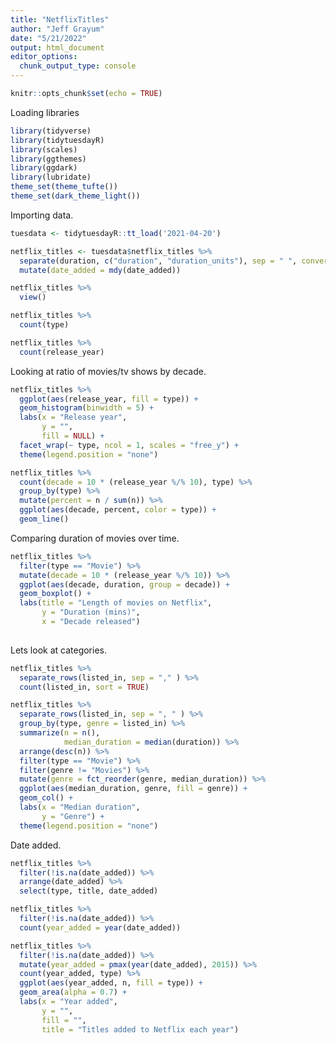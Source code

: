 ```yaml
---
title: "NetflixTitles"
author: "Jeff Grayum"
date: "5/21/2022"
output: html_document
editor_options: 
  chunk_output_type: console
---
```


```r
knitr::opts_chunk$set(echo = TRUE)
```

Loading libraries
```r
library(tidyverse)
library(tidytuesdayR)
library(scales)
library(ggthemes)
library(ggdark)
library(lubridate)
theme_set(theme_tufte())
theme_set(dark_theme_light())

```

Importing data.
```r
tuesdata <- tidytuesdayR::tt_load('2021-04-20')

netflix_titles <- tuesdata$netflix_titles %>%
  separate(duration, c("duration", "duration_units"), sep = " ", convert = TRUE ) %>%
  mutate(date_added = mdy(date_added))

netflix_titles %>%
  view()

netflix_titles %>%
  count(type)

netflix_titles %>%
  count(release_year)
```

Looking at ratio of movies/tv shows by decade.
```r
netflix_titles %>%
  ggplot(aes(release_year, fill = type)) +
  geom_histogram(binwidth = 5) +
  labs(x = "Release year",
       y = "",
       fill = NULL) +
  facet_wrap(~ type, ncol = 1, scales = "free_y") +
  theme(legend.position = "none")

netflix_titles %>%
  count(decade = 10 * (release_year %/% 10), type) %>%
  group_by(type) %>%
  mutate(percent = n / sum(n)) %>%
  ggplot(aes(decade, percent, color = type)) +
  geom_line()
```

Comparing duration of movies over time.
```r
netflix_titles %>%
  filter(type == "Movie") %>%
  mutate(decade = 10 * (release_year %/% 10)) %>%
  ggplot(aes(decade, duration, group = decade)) +
  geom_boxplot() +
  labs(title = "Length of movies on Netflix",
       y = "Duration (mins)",
       x = "Decade released")
 
```

Lets look at categories.
```r
netflix_titles %>%
  separate_rows(listed_in, sep = "," ) %>%
  count(listed_in, sort = TRUE)

netflix_titles %>%
  separate_rows(listed_in, sep = ", " ) %>%
  group_by(type, genre = listed_in) %>%
  summarize(n = n(),
            median_duration = median(duration)) %>%
  arrange(desc(n)) %>%
  filter(type == "Movie") %>%
  filter(genre != "Movies") %>%
  mutate(genre = fct_reorder(genre, median_duration)) %>%
  ggplot(aes(median_duration, genre, fill = genre)) +
  geom_col() +
  labs(x = "Median duration",
       y = "Genre") +
  theme(legend.position = "none")

```

Date added.
```r
netflix_titles %>%
  filter(!is.na(date_added)) %>%
  arrange(date_added) %>%
  select(type, title, date_added)

netflix_titles %>%
  filter(!is.na(date_added)) %>%
  count(year_added = year(date_added))

netflix_titles %>%
  filter(!is.na(date_added)) %>%
  mutate(year_added = pmax(year(date_added), 2015)) %>%
  count(year_added, type) %>%
  ggplot(aes(year_added, n, fill = type)) +
  geom_area(alpha = 0.7) +
  labs(x = "Year added",
       y = "",
       fill = "", 
       title = "Titles added to Netflix each year")
```

